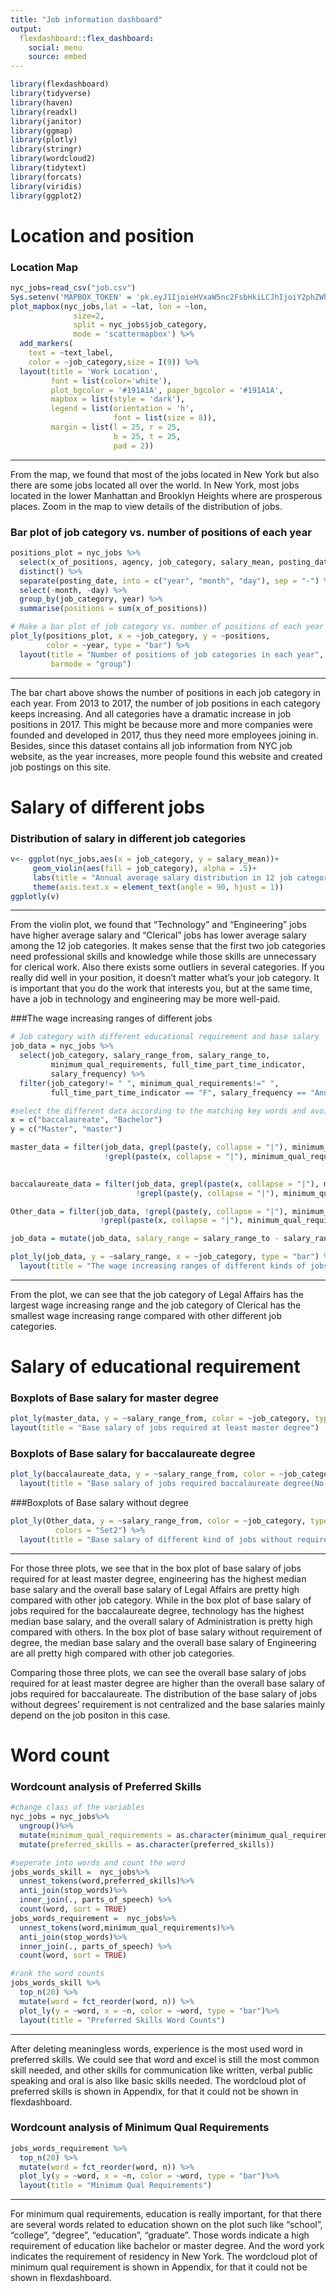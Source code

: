 ```yaml
---
title: "Job information dashboard"
output: 
  flexdashboard::flex_dashboard:
    social: menu
    source: embed
---
```

```r
library(flexdashboard)
library(tidyverse)
library(haven)
library(readxl)
library(janitor)
library(ggmap)
library(plotly)
library(stringr)
library(wordcloud2)
library(tidytext)
library(forcats)
library(viridis)
library(ggplot2)
```

Location and position {.storyboard}
=========================================
### Location Map

```r
nyc_jobs=read_csv("job.csv")
Sys.setenv('MAPBOX_TOKEN' = 'pk.eyJ1IjoieHVxaW5nc2FsbHkiLCJhIjoiY2phZWh0djdyMHUzZTJ3bGR3MHFsdmIzZSJ9.vhYtu7zeAAuX6slhdDj6lA')
plot_mapbox(nyc_jobs,lat = ~lat, lon = ~lon,
              size=2,
              split = nyc_jobs$job_category,
              mode = 'scattermapbox') %>%
  add_markers(
    text = ~text_label,
    color = ~job_category,size = I(9)) %>%
  layout(title = 'Work Location',
         font = list(color='white'),
         plot_bgcolor = '#191A1A', paper_bgcolor = '#191A1A',
         mapbox = list(style = 'dark'),
         legend = list(orientation = 'h',
                       font = list(size = 8)),
         margin = list(l = 25, r = 25,
                       b = 25, t = 25,
                       pad = 2))

```

***
From the map, we found that most of the jobs located in New York but also there are some jobs located all over the world. In New York, most jobs located in the lower Manhattan and Brooklyn Heights where are prosperous places. Zoom in the map to view details of the distribution of jobs.  

### Bar plot of job category vs. number of positions of each year

```r
positions_plot = nyc_jobs %>%
  select(x_of_positions, agency, job_category, salary_mean, posting_date) %>%
  distinct() %>%
  separate(posting_date, into = c("year", "month", "day"), sep = "-") %>%
  select(-month, -day) %>%
  group_by(job_category, year) %>%
  summarise(positions = sum(x_of_positions))

# Make a bar plot of job category vs. number of positions of each year
plot_ly(positions_plot, x = ~job_category, y = ~positions,
        color = ~year, type = "bar") %>%
  layout(title = "Number of positions of job categories in each year",
         barmode = "group")
```

***
The bar chart above shows the number of positions in each job category in each year. From 2013 to 2017, the number of job positions in each category keeps increasing. And all categories have a dramatic increase in job positions in 2017. This might be because more and more companies were founded and developed in 2017, thus they need more employees joining in. Besides, since this dataset contains all job information from NYC job website, as the year increases, more people found this website and created job postings on this site.

Salary of different jobs {.storyboard}
=========================================
### Distribution of salary in different job categories

```r
v<- ggplot(nyc_jobs,aes(x = job_category, y = salary_mean))+
     geom_violin(aes(fill = job_category), alpha = .5)+
     labs(title = "Annual average salary distribution in 12 job categories")+
     theme(axis.text.x = element_text(angle = 90, hjust = 1))
ggplotly(v)
```

***
From the violin plot, we found that "Technology" and "Engineering" jobs have higher average salary and "Clerical" jobs has lower average salary among the 12 job categories. It makes sense that the first two job categories need professional skills and knowledge while those skills are unnecessary for clerical work. Also there exists some outliers in several categories. If you really did well in your position, it doesn't matter what's your job category. It is important that you do the work that interests you, but at the same time, have a job in technology and engineering may be more well-paid.  

###The wage increasing ranges of different jobs
```r
# Job category with different educational requirement and base salary
job_data = nyc_jobs %>%
  select(job_category, salary_range_from, salary_range_to,
         minimum_qual_requirements, full_time_part_time_indicator,
         salary_frequency) %>%
  filter(job_category!= " ", minimum_qual_requirements!=" ",
         full_time_part_time_indicator == "F", salary_frequency == "Annual")

#select the different data according to the matching key words and avoid repetition
x = c("baccalaureate", "Bachelor")
y = c("Master", "master")

master_data = filter(job_data, grepl(paste(y, collapse = "|"), minimum_qual_requirements),
                     !grepl(paste(x, collapse = "|"), minimum_qual_requirements))
  

baccalaureate_data = filter(job_data, grepl(paste(x, collapse = "|"), minimum_qual_requirements),
                            !grepl(paste(y, collapse = "|"), minimum_qual_requirements))

Other_data = filter(job_data, !grepl(paste(y, collapse = "|"), minimum_qual_requirements),
                    !grepl(paste(x, collapse = "|"), minimum_qual_requirements))

job_data = mutate(job_data, salary_range = salary_range_to - salary_range_from)

plot_ly(job_data, y = ~salary_range, x = ~job_category, type = "bar") %>%
  layout(title = "The wage increasing ranges of different kinds of jobs")
```

***
From the plot, we can see that the job category of Legal Affairs has the largest wage increasing range and the job category of Clerical has the smallest wage increasing range compared with other different job categories.

 Salary of educational requirement{.storyboard}
=========================================
### Boxplots of Base salary for master degree

```r

plot_ly(master_data, y = ~salary_range_from, color = ~job_category, type = "box", colors = "Set2") %>%
layout(title = "Base salary of jobs required at least master degree")

```

### Boxplots of Base salary for baccalaureate degree

```r
plot_ly(baccalaureate_data, y = ~salary_range_from, color = ~job_category, type = "box", colors = "Set2") %>%
  layout(title = "Base salary of jobs required baccalaureate degree(No need master)")
```

###Boxplots of Base salary without degree
```r
plot_ly(Other_data, y = ~salary_range_from, color = ~job_category, type = "box",
          colors = "Set2") %>%
  layout(title = "Base salary of different kind of jobs without requirement of degree")

```

***
For those three plots, we see that in the box plot of base salary of jobs required for at least master degree, engineering has the highest median base salary and the overall base salary of Legal Affairs are pretty high compared with other job category. While in the box plot of base salary of jobs required for the baccalaureate degree, technology has the highest median base salary, and the overall salary of Administration is pretty high compared with others. In the box plot of base salary without requirement of degree, the median base salary and the overall base salary of Engineering are all pretty high compared with other job categories.

Comparing those three plots, we can see the overall base salary of jobs required for at least master degree are higher than the overall base salary of jobs required for baccalaureate. The distribution of the base salary of jobs without degrees' requirement is not centralized and the base salaries mainly depend on the job positon in this case.



 Word count{.storyboard}
=========================================
### Wordcount analysis of Preferred Skills

```r
#change class of the variables
nyc_jobs = nyc_jobs%>% 
  ungroup()%>%
  mutate(minimum_qual_requirements = as.character(minimum_qual_requirements))%>%
  mutate(preferred_skills = as.character(preferred_skills))

#seperate into words and count the word
jobs_words_skill =  nyc_jobs%>%
  unnest_tokens(word,preferred_skills)%>%
  anti_join(stop_words)%>%
  inner_join(., parts_of_speech) %>%
  count(word, sort = TRUE)
jobs_words_requirement =  nyc_jobs%>%
  unnest_tokens(word,minimum_qual_requirements)%>%
  anti_join(stop_words)%>%
  inner_join(., parts_of_speech) %>%
  count(word, sort = TRUE)

#rank the word counts
jobs_words_skill %>% 
  top_n(20) %>% 
  mutate(word = fct_reorder(word, n)) %>% 
  plot_ly(y = ~word, x = ~n, color = ~word, type = "bar")%>%
  layout(title = "Preferred Skills Word Counts")
```

***
After deleting meaningless words, experience is the most used word in preferred skills. We could see that word and excel is still the most common skill needed, and other skills for communication like written, verbal public speaking and oral is also like basic skills needed. The wordcloud plot of preferred skills is shown in Appendix, for that it could not be shown in flexdashboard.

### Wordcount analysis of Minimum Qual Requirements
```r
jobs_words_requirement %>% 
  top_n(20) %>% 
  mutate(word = fct_reorder(word, n)) %>% 
  plot_ly(y = ~word, x = ~n, color = ~word, type = "bar")%>%
  layout(title = "Minimum Qual Requirements")
```

***
For minimum qual requirements, education is really important, for that there are several words related to education shown on the plot such like "school", "college", "degree", "education", "graduate". Those words indicate a high requirement of education like bachelor or master degree. And the word york indicates the requirement of residency in New York. The wordcloud plot of minimum qual requirement is shown in Appendix, for that it could not be shown in flexdashboard.

 
